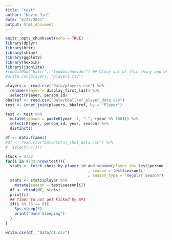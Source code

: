 ```yaml
---
title: "test"
author: "Kevin Jin"
date: "4/27/2021"
output: html_document
---
```


```r
knitr::opts_chunk$set(echo = TRUE)
library(dplyr)
library(httr)
library(shiny)
library(ggplot2)
library(hexbin)
library(jsonlite)
#runGitHub("ballr", "toddwschneider") ## Close out of this shiny app when everything ends
#write.csv(players, "players.csv")
```

```r

players <- read.csv("Data/players.csv") %>%
  rename(Player = display_first_last) %>%
  select(Player, person_id)
bbalref <- read.csv("Data/bballref_player_data.csv")
test <- inner_join(players, bbalref, by = "Player") 
```

```r
test <- test %>%
  mutate(season = paste0(year -1, "-", (year %% 100))) %>%
  select(Player, person_id, year, season) %>%
  distinct()
```

```r
df <- data.frame()
#df <- read.csv("Data/total_shot_data.csv") %>%
#  select(-c(X))
```

```r
stuck = 4732
for(i in 4733:nrow(test)){
  stats <- fetch_shots_by_player_id_and_season(player_id= test$person_id[i]
                                    , season = test$season[i]
                                    , season_type = "Regular Season")
  stats <- stats$player %>%
    mutate(season = test$season[i])
  df <- rbind(df, stats)
  print(i)
  ## Timer to not get kicked by API
  if(i %% 15 == 0){
    Sys.sleep(5)
    print("Done Sleeping")
  }
}

```

```r
write.csv(df, "Data/df.csv")
```
